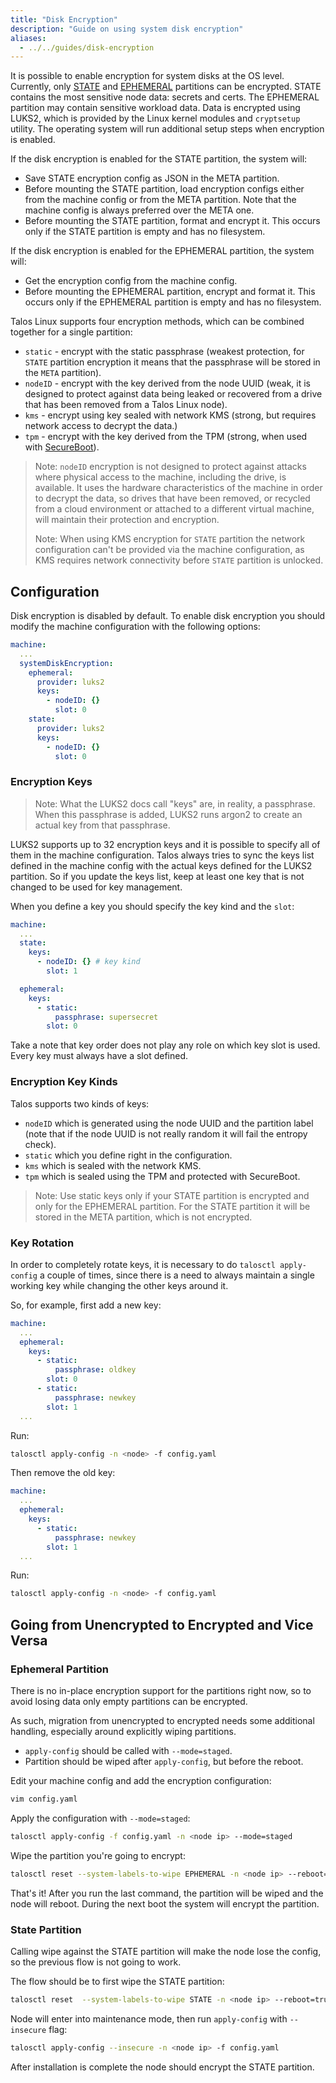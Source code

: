 ```yaml
---
title: "Disk Encryption"
description: "Guide on using system disk encryption"
aliases:
  - ../../guides/disk-encryption
---
```


It is possible to enable encryption for system disks at the OS level.
Currently, only [STATE](../../learn-more/architecture#file-system-partitions) and [EPHEMERAL](../../learn-more/architecture#file-system-partitions) partitions can be encrypted.
STATE contains the most sensitive node data: secrets and certs.
The EPHEMERAL partition may contain sensitive workload data.
Data is encrypted using LUKS2, which is provided by the Linux kernel modules and `cryptsetup` utility.
The operating system will run additional setup steps when encryption is enabled.

If the disk encryption is enabled for the STATE partition, the system will:

- Save STATE encryption config as JSON in the META partition.
- Before mounting the STATE partition, load encryption configs either from the machine config or from the META partition.
  Note that the machine config is always preferred over the META one.
- Before mounting the STATE partition, format and encrypt it.
  This occurs only if the STATE partition is empty and has no filesystem.

If the disk encryption is enabled for the EPHEMERAL partition, the system will:

- Get the encryption config from the machine config.
- Before mounting the EPHEMERAL partition, encrypt and format it.
  This occurs only if the EPHEMERAL partition is empty and has no filesystem.

Talos Linux supports four encryption methods, which can be combined together for a single partition:

- `static` - encrypt with the static passphrase (weakest protection, for `STATE` partition encryption it means that the passphrase will be stored in the `META` partition).
- `nodeID` - encrypt with the key derived from the node UUID (weak, it is designed to protect against data being leaked or recovered from a drive that has been removed from a Talos Linux node).
- `kms` - encrypt using key sealed with network KMS (strong, but requires network access to decrypt the data.)
- `tpm` - encrypt with the key derived from the TPM (strong, when used with [SecureBoot](../../platform-specific-installations/bare-metal-platforms/secureboot)).

> Note: `nodeID` encryption is not designed to protect against attacks where physical access to the machine, including the drive, is available.
> It uses the hardware characteristics of the machine in order to decrypt the data, so drives that have been removed, or recycled from a cloud environment or attached to a different virtual machine, will maintain their protection and encryption.
>
> 
> Note: When using KMS encryption for `STATE` partition the network configuration can't be provided via the machine configuration, as KMS requires network connectivity before `STATE` partition is unlocked.

## Configuration

Disk encryption is disabled by default.
To enable disk encryption you should modify the machine configuration with the following options:

```yaml
machine:
  ...
  systemDiskEncryption:
    ephemeral:
      provider: luks2
      keys:
        - nodeID: {}
          slot: 0
    state:
      provider: luks2
      keys:
        - nodeID: {}
          slot: 0
```

### Encryption Keys

> Note: What the LUKS2 docs call "keys" are, in reality, a passphrase.
> When this passphrase is added, LUKS2 runs argon2 to create an actual key from that passphrase.

LUKS2 supports up to 32 encryption keys and it is possible to specify all of them in the machine configuration.
Talos always tries to sync the keys list defined in the machine config with the actual keys defined for the LUKS2 partition.
So if you update the keys list, keep at least one key that is not changed to be used for key management.

When you define a key you should specify the key kind and the `slot`:

```yaml
machine:
  ...
  state:
    keys:
      - nodeID: {} # key kind
        slot: 1

  ephemeral:
    keys:
      - static:
          passphrase: supersecret
        slot: 0
```

Take a note that key order does not play any role on which key slot is used.
Every key must always have a slot defined.

### Encryption Key Kinds

Talos supports two kinds of keys:

- `nodeID` which is generated using the node UUID and the partition label (note that if the node UUID is not really random it will fail the entropy check).
- `static` which you define right in the configuration.
- `kms` which is sealed with the network KMS.
- `tpm` which is sealed using the TPM and protected with SecureBoot.

> Note: Use static keys only if your STATE partition is encrypted and only for the EPHEMERAL partition.
> For the STATE partition it will be stored in the META partition, which is not encrypted.

### Key Rotation

In order to completely rotate keys, it is necessary to do `talosctl apply-config` a couple of times, since there is a need to always maintain a single working key while changing the other keys around it.

So, for example, first add a new key:

```yaml
machine:
  ...
  ephemeral:
    keys:
      - static:
          passphrase: oldkey
        slot: 0
      - static:
          passphrase: newkey
        slot: 1
  ...
```

Run:

```bash
talosctl apply-config -n <node> -f config.yaml
```

Then remove the old key:

```yaml
machine:
  ...
  ephemeral:
    keys:
      - static:
          passphrase: newkey
        slot: 1
  ...
```

Run:

```bash
talosctl apply-config -n <node> -f config.yaml
```

## Going from Unencrypted to Encrypted and Vice Versa

### Ephemeral Partition

There is no in-place encryption support for the partitions right now, so to avoid losing data only empty partitions can be encrypted.

As such, migration from unencrypted to encrypted needs some additional handling, especially around explicitly wiping partitions.

- `apply-config` should be called with `--mode=staged`.
- Partition should be wiped after `apply-config`, but before the reboot.

Edit your machine config and add the encryption configuration:

```bash
vim config.yaml
```

Apply the configuration with `--mode=staged`:

```bash
talosctl apply-config -f config.yaml -n <node ip> --mode=staged
```

Wipe the partition you're going to encrypt:

```bash
talosctl reset --system-labels-to-wipe EPHEMERAL -n <node ip> --reboot=true
```

That's it!
After you run the last command, the partition will be wiped and the node will reboot.
During the next boot the system will encrypt the partition.

### State Partition

Calling wipe against the STATE partition will make the node lose the config, so the previous flow is not going to work.

The flow should be to first wipe the STATE partition:

```bash
talosctl reset  --system-labels-to-wipe STATE -n <node ip> --reboot=true
```

Node will enter into maintenance mode, then run `apply-config` with `--insecure` flag:

```bash
talosctl apply-config --insecure -n <node ip> -f config.yaml
```

After installation is complete the node should encrypt the STATE partition.
